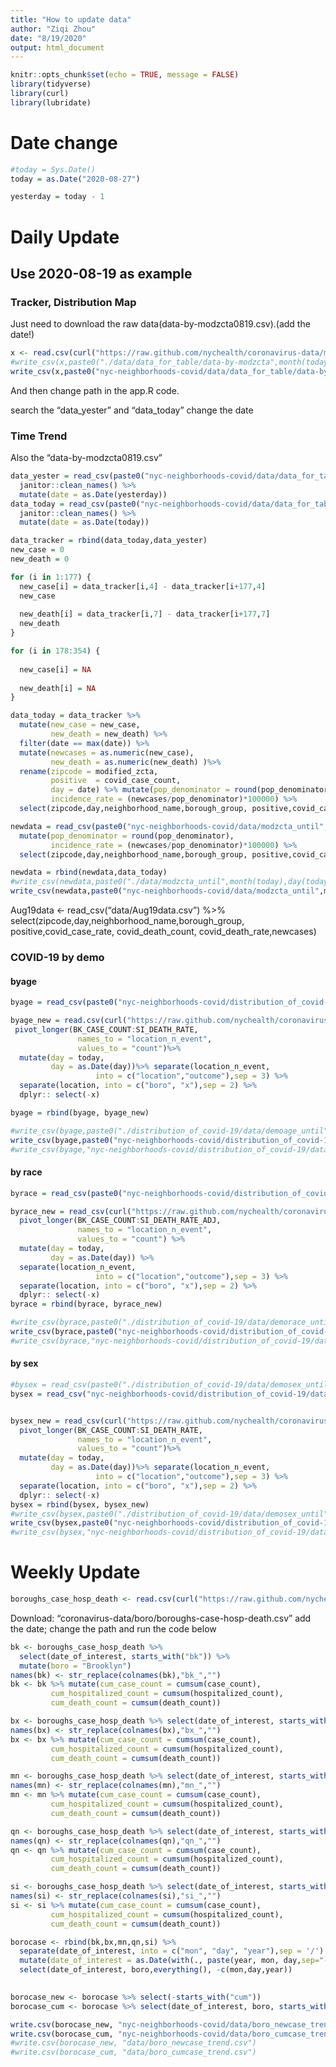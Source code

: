 ```yaml
---
title: "How to update data"
author: "Ziqi Zhou"
date: "8/19/2020"
output: html_document
---
```


```r
knitr::opts_chunk$set(echo = TRUE, message = FALSE)
library(tidyverse)
library(curl)
library(lubridate)
```

# Date change
```r
#today = Sys.Date()
today = as.Date("2020-08-27")

yesterday = today - 1

```



# Daily Update
## Use 2020-08-19 as example
### Tracker, Distribution Map
Just need to download the raw data(data-by-modzcta0819.csv).(add the date!)
```r
x <- read.csv(curl("https://raw.github.com/nychealth/coronavirus-data/master/data-by-modzcta.csv")) 
#write_csv(x,paste0("./data/data_for_table/data-by-modzcta",month(today),day(today),".csv")) 
write_csv(x,paste0("nyc-neighborhoods-covid/data/data_for_table/data-by-modzcta",month(today),day(today),".csv")) 
```
And then change path in the app.R code.

search the "data_yester" and "data_today" change the date

### Time Trend
Also the "data-by-modzcta0819.csv"

```r
data_yester = read_csv(paste0("nyc-neighborhoods-covid/data/data_for_table/data-by-modzcta",month(yesterday),day(yesterday),".csv")) %>% 
  janitor::clean_names() %>% 
  mutate(date = as.Date(yesterday)) 
data_today = read_csv(paste0("nyc-neighborhoods-covid/data/data_for_table/data-by-modzcta",month(today),day(today),".csv")) %>% 
  janitor::clean_names() %>% 
  mutate(date = as.Date(today))

data_tracker = rbind(data_today,data_yester)
new_case = 0
new_death = 0

for (i in 1:177) {
  new_case[i] = data_tracker[i,4] - data_tracker[i+177,4]
  new_case
  
  new_death[i] = data_tracker[i,7] - data_tracker[i+177,7]
  new_death
}

for (i in 178:354) {
  
  new_case[i] = NA
  
  new_death[i] = NA
}

data_today = data_tracker %>% 
  mutate(new_case = new_case,
         new_death = new_death) %>% 
  filter(date == max(date)) %>% 
  mutate(newcases = as.numeric(new_case),
         new_death = as.numeric(new_death) )%>% 
  rename(zipcode = modified_zcta,
         positive  = covid_case_count,
         day = date) %>% mutate(pop_denominator = round(pop_denominator),
         incidence_rate = (newcases/pop_denominator)*100000) %>%
  select(zipcode,day,neighborhood_name,borough_group, positive,covid_case_rate, covid_death_count, covid_death_rate,incidence_rate,newcases,pop_denominator)

newdata = read_csv(paste0("nyc-neighborhoods-covid/data/modzcta_until",month(yesterday),day(yesterday),".csv")) %>% 
  mutate(pop_denominator = round(pop_denominator),
         incidence_rate = (newcases/pop_denominator)*100000) %>%
  select(zipcode,day,neighborhood_name,borough_group, positive,covid_case_rate, covid_death_count, covid_death_rate,incidence_rate,newcases,pop_denominator)

newdata = rbind(newdata,data_today)
#write_csv(newdata,paste0("./data/modzcta_until",month(today),day(today),".csv"))
write_csv(newdata,paste0("nyc-neighborhoods-covid/data/modzcta_until",month(today),day(today),".csv"))


```


Aug19data <- read_csv("data/Aug19data.csv") %>% 
  select(zipcode,day,neighborhood_name,borough_group, positive,covid_case_rate, covid_death_count, covid_death_rate,newcases)

### COVID-19 by demo

#### byage

```r
byage = read_csv(paste0("nyc-neighborhoods-covid/distribution_of_covid-19/data/demoage_until",month(yesterday),day(yesterday),".csv")) # 

byage_new = read.csv(curl("https://raw.github.com/nychealth/coronavirus-data/master/boro/boroughs-by-age.csv")) %>% 
 pivot_longer(BK_CASE_COUNT:SI_DEATH_RATE,
               names_to = "location_n_event",
               values_to = "count")%>% 
  mutate(day = today, 
         day = as.Date(day))%>% separate(location_n_event,
                   into = c("location","outcome"),sep = 3) %>% 
  separate(location, into = c("boro", "x"),sep = 2) %>% 
  dplyr:: select(-x)

byage = rbind(byage, byage_new)

#write_csv(byage,paste0("./distribution_of_covid-19/data/demoage_until",month(today),day(today),".csv")) 
write_csv(byage,paste0("nyc-neighborhoods-covid/distribution_of_covid-19/data/demoage_until",month(today),day(today),".csv")) 
#write_csv(byage,"nyc-neighborhoods-covid/distribution_of_covid-19/data/demoage_data.csv")
```

#### by race
```r
byrace = read_csv(paste0("nyc-neighborhoods-covid/distribution_of_covid-19/data/demorace_until",month(yesterday),day(yesterday),".csv"))

byrace_new = read_csv(curl("https://raw.github.com/nychealth/coronavirus-data/master/boro/boroughs-by-race.csv")) %>% 
  pivot_longer(BK_CASE_COUNT:SI_DEATH_RATE_ADJ,
               names_to = "location_n_event",
               values_to = "count") %>% 
  mutate(day = today,
         day = as.Date(day)) %>% 
  separate(location_n_event,
                   into = c("location","outcome"),sep = 3) %>% 
  separate(location, into = c("boro", "x"),sep = 2) %>% 
  dplyr:: select(-x)
byrace = rbind(byrace, byrace_new)

#write_csv(byrace,paste0("./distribution_of_covid-19/data/demorace_until",month(today),day(today),".csv")) 
write_csv(byrace,paste0("nyc-neighborhoods-covid/distribution_of_covid-19/data/demorace_until",month(today),day(today),".csv")) 
#write_csv(byrace,"nyc-neighborhoods-covid/distribution_of_covid-19/data/BYRACE_demoage_data.csv") 
```

#### by sex
```r
#bysex = read_csv(paste0("./distribution_of_covid-19/data/demosex_until",month(yesterday),day(yesterday),".csv")) 
bysex = read_csv("nyc-neighborhoods-covid/distribution_of_covid-19/data/demoage_data_sex.csv") 


bysex_new = read_csv(curl("https://raw.github.com/nychealth/coronavirus-data/master/boro/boroughs-by-sex.csv")) %>% 
  pivot_longer(BK_CASE_COUNT:SI_DEATH_RATE,
               names_to = "location_n_event",
               values_to = "count")%>% 
  mutate(day = today,
         day = as.Date(day))%>% separate(location_n_event,
                   into = c("location","outcome"),sep = 3) %>% 
  separate(location, into = c("boro", "x"),sep = 2) %>% 
  dplyr:: select(-x)
bysex = rbind(bysex, bysex_new)
#write_csv(bysex,paste0("./distribution_of_covid-19/data/demosex_until",month(today),day(today),".csv")) 
write_csv(bysex,paste0("nyc-neighborhoods-covid/distribution_of_covid-19/data/demosex_until",month(today),day(today),".csv")) 
#write_csv(bysex,"nyc-neighborhoods-covid/distribution_of_covid-19/data/demoage_data_sex.csv") 
```





# Weekly Update
```r
boroughs_case_hosp_death <- read.csv(curl("https://raw.github.com/nychealth/coronavirus-data/master/boro/boroughs-case-hosp-death.csv")) %>% janitor::clean_names()
```

Download: "coronavirus-data/boro/boroughs-case-hosp-death.csv" add the date; change the path and run the code below


```r
bk <- boroughs_case_hosp_death %>% 
  select(date_of_interest, starts_with("bk")) %>% 
  mutate(boro = "Brooklyn")
names(bk) <- str_replace(colnames(bk),"bk_","")
bk <- bk %>% mutate(cum_case_count = cumsum(case_count),
         cum_hospitalized_count = cumsum(hospitalized_count),
         cum_death_count = cumsum(death_count))

bx <- boroughs_case_hosp_death %>% select(date_of_interest, starts_with("bx")) %>% mutate(boro = "Bronx")
names(bx) <- str_replace(colnames(bx),"bx_","")
bx <- bx %>% mutate(cum_case_count = cumsum(case_count),
         cum_hospitalized_count = cumsum(hospitalized_count),
         cum_death_count = cumsum(death_count))

mn <- boroughs_case_hosp_death %>% select(date_of_interest, starts_with("mn")) %>% mutate(boro = "Manhattan")
names(mn) <- str_replace(colnames(mn),"mn_","")
mn <- mn %>% mutate(cum_case_count = cumsum(case_count),
         cum_hospitalized_count = cumsum(hospitalized_count),
         cum_death_count = cumsum(death_count))

qn <- boroughs_case_hosp_death %>% select(date_of_interest, starts_with("qn")) %>% mutate(boro = "Queens")
names(qn) <- str_replace(colnames(qn),"qn_","")
qn <- qn %>% mutate(cum_case_count = cumsum(case_count),
         cum_hospitalized_count = cumsum(hospitalized_count),
         cum_death_count = cumsum(death_count))

si <- boroughs_case_hosp_death %>% select(date_of_interest, starts_with("si")) %>% mutate(boro = "Staten Island")
names(si) <- str_replace(colnames(si),"si_","")
si <- si %>% mutate(cum_case_count = cumsum(case_count),
         cum_hospitalized_count = cumsum(hospitalized_count),
         cum_death_count = cumsum(death_count))

borocase <- rbind(bk,bx,mn,qn,si) %>% 
  separate(date_of_interest, into = c("mon", "day", "year"),sep = '/') %>% 
  mutate(date_of_interest = as.Date(with(., paste(year, mon, day,sep="-")), "%Y-%m-%d")) %>%
  select(date_of_interest, boro,everything(), -c(mon,day,year))
  

borocase_new <- borocase %>% select(-starts_with("cum"))
borocase_cum <- borocase %>% select(date_of_interest, boro, starts_with("cum"))

write.csv(borocase_new, "nyc-neighborhoods-covid/data/boro_newcase_trend.csv")
write.csv(borocase_cum, "nyc-neighborhoods-covid/data/boro_cumcase_trend.csv")
#write.csv(borocase_new, "data/boro_newcase_trend.csv")
#write.csv(borocase_cum, "data/boro_cumcase_trend.csv")
```


